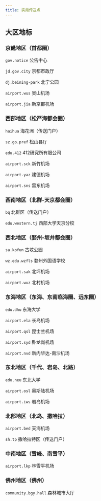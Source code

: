 ```yaml
---
title: 实用传送点
---
```


## 大区地标

### 京畿地区（首都圈）

`gov.notice` 公告中心

`jd.gov.city` 京都市政厅

`dj.beining-park` 北宁公园

`airport.wus` 吴山机场

`airport.jia` 新京都机场

### 西部地区（松严海都会圈）

`haihua` 海花洲（传送门户）

`sz.go.pref` 松山县厅

`edu.412` 412研究所有限公司

`airport.sck` 新竹机场

`airport.yaz` 建德机场

`airport.sns` 雷东机场

### 西南地区（北群-天京都会圈）

`bq` 北群区（传送门户）

`edu.western.tj` 西部大学天京分校

### 西北地区（婺州-坂井都会圈）

`sa.kofun` 古坟公园

`wz.edu.wzfls` 婺州外国语学校

`airport.sak` 北坪机场

`airport.wuz` 北村机场

### 东海地区（东海、东南临海圈、远东圈）

`edu.dhu` 东海大学

`airport.ela` 长岛机场

`airport.qsl` 昆士兰机场

`airport.syd` 卧龙岗机场

`airport.nvd` 新内华达-南沙机场

### 东北地区（千代、岩岛、北路）

`edu.neu` 东北大学

`airport.osl` 奥斯陆机场

`airport.iws` 岩岛机场

### 北部地区（北岛、撒哈拉）

`airport.bed` 天海机场

`sh.tp` 撒哈拉特区（传送门户）

### 中南地区（雪峰、南雪平）

`airport.lkp` 林雪平机场

### 佛州地区（佛州）

`community.bgy.hall` 森林城市大厅
